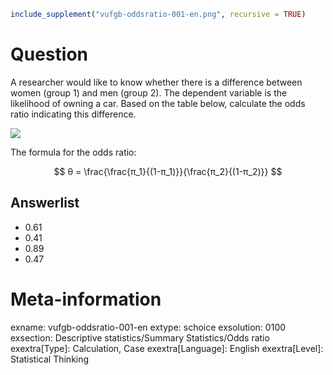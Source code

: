 ```{r, echo = FALSE, results = "hide"}
include_supplement("vufgb-oddsratio-001-en.png", recursive = TRUE)
```

Question
========
A researcher would like to know whether there is a difference between women (group 1) and men (group 2). The dependent variable is the likelihood of owning a car. Based on the table below, calculate the odds ratio indicating this difference.

![](vufgb-oddsratio-001-en.png)

The formula for the odds ratio: 

$$
θ = \frac{\frac{π_1}{(1-π_1)}}{\frac{π_2}{(1-π_2)}}
$$

Answerlist
----------
* 0.61 
* 0.41 
* 0.89
* 0.47

Meta-information
================
exname: vufgb-oddsratio-001-en
extype: schoice
exsolution: 0100
exsection: Descriptive statistics/Summary Statistics/Odds ratio
exextra[Type]: Calculation, Case
exextra[Language]: English
exextra[Level]: Statistical Thinking